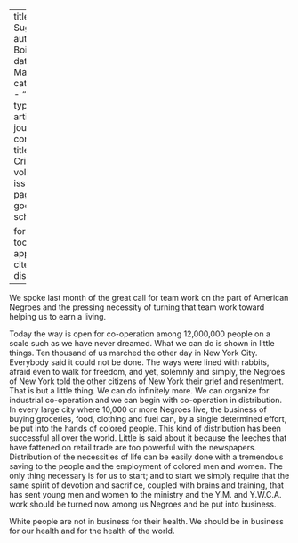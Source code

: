 
---
title: 'More Suggestions'
author: Du Bois, W.E.B.
date: Mar. 1917
categories: 
  - ""
citation: 
  type: article-journal
  container-title: The Crisis
  volume: 14
  issue: 5
  page: 215
google-scholar: true

format:
  html:
    toc: false
    appendix-cite-as: display
---



We spoke last month of the great call for team work on the part of American Negroes and the pressing necessity of turning that team work toward helping us to earn a living.

Today the way is open for co-operation among 12,000,000 people on a scale such as we have never dreamed. What we can do is shown in little things. Ten thousand of us marched the other day in New York City. Everybody said it could not be done. The ways were lined with rabbits, afraid even to walk for freedom, and yet, solemnly and simply, the Negroes of New York told the other citizens of New York their grief and resentment. That is but a little thing. We can do infinitely more. We can organize for industrial co-operation and we can begin with co-operation in distribution. In every large city where 10,000 or more Negroes live, the business of buying groceries, food, clothing and fuel can, by a single determined effort, be put into the hands of colored people. This kind of distribution has been successful all over the world. Little is said about it because the leeches that have fattened on retail trade are too powerful with the newspapers. Distribution of the necessities of life can be easily done with a tremendous saving to the people and the employment of colored men and women. The only thing necessary is for us to start; and to start we simply require that the same spirit of devotion and sacrifice, coupled with brains and training, that has sent young men and women to the ministry and the Y.M. and Y.W.C.A. work should be turned now among us Negroes and be put into business.

White people are not in business for their health. We should be in business for our health and for the health of the world.

